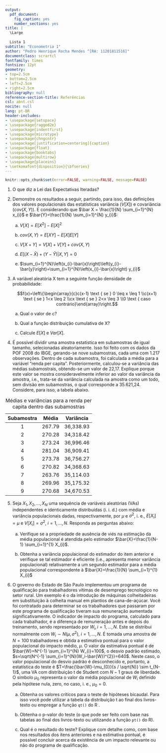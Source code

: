 ```yaml
---
output:   
  pdf_document:
    fig_caption: yes
    number_sections: yes
title: |
  \Large
  
  Lista 1
subtitle: "Econometria 1"
author: "Pedro Henrique Rocha Mendes ^[RA: 11201811516]"
documentclass: scrartcl
fontfamily: times
fontsize: 12pt
geometry:
- top=2.5cm
- bottom=2.5cm
- left=2.5cm
- right=2.5cm
bibliography: null
reference-section-title: Referências
csl: abnt.csl
nocite: null
lang: pt-BR
header-includes:
- \usepackage{setspace}
- \usepackage{ragged2e}
- \usepackage{indentfirst}
- \usepackage{microtype}
- \usepackage{chngcntr}
- \usepackage[justification=centering]{caption}
- \usepackage{float}
- \usepackage{booktabs}
- \usepackage{multirow}
- \usepackage{placeins}
- \setkomafont{disposition}{\bfseries}
---
```


<!-- Parágrafos e espaçamento --->

```{=tex}
\onehalfspacing
\justifying
\setlength{\parindent}{1.25cm}
\setlength{\parskip}{0.1cm}
\FloatBarrier
```
<!-- Remover tudo menos os resultados dos chunks --->

```r
knitr::opts_chunk$set(error=FALSE, warning=FALSE, message=FALSE)
```

1)  O que diz a Lei das Expectativas Iteradas?

2)  Demonstre os resultados a seguir, partindo, para isso, das definições dos valores populacionais das estatísticas variância ($V[X]$) e covariância ($cov(X,Y)$). E considerando que $\bar X = \frac{1}{N} \sum_{i=1}^{N} x_{i}$ e $\bar{Y}=\frac{1}{N} \sum_{i=1}^{N} y_{i}$:

    a.  $V[X]=E[X^2]-E[X]^2$

    b.  $cov(X,Y)=E[XY]-E[X]E[Y]$

    c.  $V[X+Y]=V[X]+V[Y]+cov(X,Y)$

    d.  $E[(X-\bar X)+(Y-\bar Y)|X,Y]=0$

    e.  $\sum_{i=1}^{N}\left(x_{i}-\bar{x}\right)\left(y_{i}-\bar{y}\right)=\sum_{i=1}^{N}\left(x_{i}-\bar{x}\right) y_{i}$

3)  A variável aleatória X tem a seguinte função densidade de probabilidade:

    $$f(x)=\left\{\begin{array}{c}c(x-1) \text { se } 0 \leq x \leq 1 \\c(x+1) \text { se } 1<x \leq 2 \\cx \text { se } 2<x \leq 3 \\0 \text { caso contrário}\end{array}\right.$$

    a.  Qual o valor de c?

    b.  Qual a função distribuição cumulativa de X?

    c.  Calcule $E[X]$ e $Var[X]$.

4)  É possível dividir uma amostra estatística em subamostras de igual tamanho, selecionadas aleatoriamente. Isso foi feito com os dados da POF 2008 do IBGE, gerando-se nove subamostras, cada uma com 1.217 observações. Dentro de cada subamostra, foi calculada a média para a variável "renda per capita". Posteriormente, calculou-se a variância das médias subamostrais, obtendo-se um valor de 22,17. Explique porque este valor se mostra consideravelmente inferior ao valor da variância da amostra, i.e., trata-se da variância calculada na amostra como um todo, sem divisão em subamostras, o qual corresponde a 35.621,24. Considere, para isso, a tabela abaixo.

| Subamostra | Média  | Variância |
|:----------:|:------:|:---------:|
|     1      | 267.79 | 36,338.93 |
|     2      | 270.28 | 34,318.42 |
|     3      | 273.24 | 36,996.46 |
|     4      | 281.04 | 36,909.41 |
|     5      | 273.78 | 36,756.27 |
|     6      | 270.82 | 34,368.63 |
|     7      | 263.76 | 35,114.03 |
|     8      | 269.96 | 35,175.32 |
|     9      | 270.68 | 34,670.53 |

: Médias e variâncias para a renda per capita dentro das subamostras

5.  Seja $X_1,X_2,\dots,X_N$ uma sequência de variáveis aleatórias (VAs) independentes e identicamente distribuídas (i. i. d.) com média e variância populacionais dadas, respectivamente, por $\mu$ e $\sigma^2$, i. e., $E[X_i]=\mu$ e $V[X_i]=\sigma^2$, $i=1,\dots,N$. Responda as perguntas abaixo:

    a.  Verifique se a propriedade de ausência de viés na estimação da média populacional é atendida pelo estimador $\bar{X}=\frac{1}{N-1} \sum_{i=1}^{1} X_{i}$.

    b.  Obtenha a variância populacional do estimador do item anterior e verifique se tal estimador é eficiente (i.e., apresenta menor variância populacional) relativamente a um segundo estimador para a média populacional correspondente à $\bar{X}=\frac{1}{N} \sum_{i=1}^{1} X_{i}$

6.  O governo do Estado de São Paulo implementou um programa de qualificação para trabalhadores vítimas de desemprego tecnológico no setor rural. Um exemplo é o da introdução de máquinas colheitadeiras em substituição à colheita manual em plantios de cana-de-açúcar. Você foi contratado para determinar se os trabalhadores que passaram por este programa de qualificação tiveram sua remuneração aumentada significativamente. O indicador de impacto do programa, calculado para cada trabalhador, é a diferença de remuneração antes e depois do treinamento, sendo representado por $W_i, i=1,\dots,N$. Este se distribui normalmente com $W_i \sim N(\mu,\sigma^2)$, $i=1,\dots,N$. É tomada uma amostra de $N = 100$ trabalhadores e obtida a estimativa pontual para o valor populacional do impacto médio, $\mu$. O valor da estimativa pontual é de $\bar{W}=N^{-1} \sum_{i=1}^{N} W_{i}=100$, o desvio padrão estimado, $s=\sqrt{N^{-1} \sum_{i=1}^{N}(W_i-\bar{W})^{2}}=640$. Neste caso, o valor populacional do desvio padrão é desconhecido e, portanto, a estatística do teste é $T=\frac{\bar{W}-\mu_{0}}{s / \sqrt{N}} \sim t_{N-1}$, uma VA com distribuição t de Student com $N-1$ graus de liberdade. O símbolo $\mu_0$ representa o valor da média populacional de $W_i$ definido pela hipótese nula, zero, no caso, i. e., $\mu_0=0$.

    a.  Obtenha os valores críticos para o teste de hipóteses bicaudal. Para isso você pode utilizar a tabela da distribuição t ao final dos livros-texto ou empregar a função `qt()` do R .

    b.  Obtenha o p-valor do teste (o que pode ser feito com base nas tabelas ao final dos livros-texto ou utilizando a função `pt()` do R).

    c.  Qual é o resultado do teste? Explique com detalhe como, com base nos resultados dos itens anteriores e na estimativa pontual, é possível concluir acerca da existência de um impacto relevante ou não do programa de qualificação.
